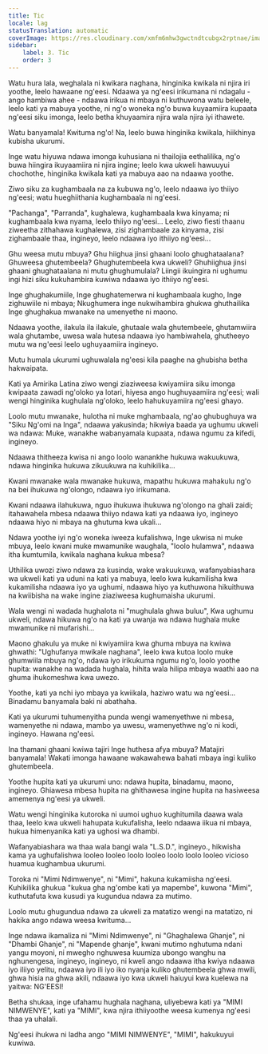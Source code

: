 ```yaml
---
title: Tic
locale: lag
statusTranslation: automatic
coverImage: https://res.cloudinary.com/xmfm6mhw3gwctndtcubgx2rptnae/image/upload/v1741354419/small_cover_la_gran_rebelion_28716e29d2.webp
sidebar:
    label: 3. Tic
    order: 3
---
```

Watu hura lala, weghalala ni kwikara naghana, hinginika kwikala ni njira iri yoothe, leelo hawaane ng'eesi. Ndaawa ya ng'eesi irikumana ni ndagalu - ango hambiwa ahee - ndaawa irikua ni mbaya ni kuthuwona watu beleele, leelo kati ya mabuya yoothe, ni ng'o woneka ng'o buwa kuyaamiira kupaata ng'eesi siku imonga, leelo betha khuyaamira njira wala njira iyi ithawete.

Watu banyamala! Kwituma ng'o! Na, leelo buwa hinginika kwikala, hiikhinya kubisha ukurumi.

Inge watu hiyuwa ndawa imonga kuhusiana ni thailojia eethalilika, ng'o buwa hiingira ikuyaamiira ni njira ingine; leelo kwa ukweli hawuuyui chochothe, hinginika kwikala kati ya mabuya aao na ndaawa yoothe.

Ziwo siku za kughambaala na za kubuwa ng'o, leelo ndaawa iyo thiiyo ng'eesi; watu hueghiithania kughambaala ni ng'eesi.

"Pachanga", "Parranda", kughalewa, kughambaala kwa kinyama; ni kughambaala kwa nyama, leelo thiiyo ng'eesi... Leelo, ziwo fiesti thaanu ziweetha zithahawa kughalewa, zisi zighambaale za kinyama, zisi zighambaale thaa, ingineyo, leelo ndaawa iyo ithiiyo ng'eesi...

Ghu weesa mutu mbuya? Ghu hiighua jinsi ghaani loolo ghughataalana? Ghuweesa ghutembeela? Ghughutembeela kwa ukweli? Ghuhiighua jinsi ghaani ghughataalana ni mutu ghughumulala? Liingii ikuingira ni ughumu ingi hizi siku kukuhambira kuwiwa ndaawa iyo ithiiyo ng'eesi.

Inge ghughakumiile, Inge ghughatemerwa ni kughambaala kugho, Inge zighuwiile ni mbaya; Nkughumera inge nukwihambira ghukwa ghuthailika Inge ghughakua mwanake na umenyethe ni maono.

Ndaawa yoothe, ilakula ila ilakule, ghutaale wala ghutembeele, ghutamwiira wala ghutambe, uwesa wala hutesa ndaawa iyo hambiwahela, ghutheeyo mutu wa ng'eesi leelo ughuyaamiira ingineyo.

Mutu humala ukurumi ughuwalala ng'eesi kila paaghe na ghubisha betha hakwaipata.

Kati ya Amirika Latina ziwo wengi ziaziweesa kwiyamiira siku imonga kwipaata zawadi ng'oloko ya lotari, hiyesa ango hughuyaamiira ng'eesi; wali wengi hinginika kughulala ng'oloko, leelo hahukuyamiira ng'eesi ghayo.

Loolo mutu mwanake, hulotha ni muke mghambaala, ng'ao ghubughuya wa "Siku Ng'omi na Inga", ndaawa yakusinda; hikwiya baada ya ughumu ukweli wa ndawa: Muke, wanakhe wabanyamala kupaata, ndawa ngumu za kifedi, ingineyo.

Ndaawa thitheeza kwisa ni ango loolo wanankhe hukuwa wakuukuwa, ndawa hinginika hukuwa zikuukuwa na kuhikilika...

Kwani mwanake wala mwanake hukuwa, mapathu hukuwa mahakulu ng'o na bei ihukuwa ng'olongo, ndaawa iyo irikumana.

Kwani ndaawa ilahukuwa, nguo ihukuwa ihukuwa ng'olongo na ghali zaidi; itahawahela mbesa ndaawa thiiyo ndawa kati ya ndaawa iyo, ingineyo ndaawa hiyo ni mbaya na ghutuma kwa ukali...

Ndawa yoothe iyi ng'o woneka iweeza kufalishwa, Inge ukwisa ni muke mbuya, leelo kwani muke mwamunike waughala, "loolo hulamwa", ndaawa itha kumtumila, kwikala naghana kukua mbesa?

Uthilika uwozi ziwo ndawa za kusinda, wake wakuukuwa, wafanyabiashara wa ukweli kati ya uduni na kati ya mabuya, leelo kwa kukamilisha kwa kukamilisha ndaawa iyo ya ughumi, ndaawa hiyo ya kuthuwona hikuithuwa na kwiibisha na wake ingine ziaziweesa kughumaisha ukurumi.

Wala wengi ni wadada hughalota ni "mughulala ghwa buluu", Kwa ughumu ukweli, ndawa hikuwa ng'o na kati ya uwanja wa ndawa hughala muke mwamunike ni mufarishi...

Maono ghakulu ya muke ni kwiyamiira kwa ghuma mbuya na kwiwa ghwathi: "Ughufanya mwikale naghana", leelo kwa kutoa loolo muke ghumwiila mbuya ng'o, ndawa iyo irikukuma ngumu ng'o, loolo yoothe hupita: wanakhe na wadada hughala, hihita wala hilipa mbaya waathi aao na ghuma ihukomeshwa kwa uwezo.

Yoothe, kati ya nchi iyo mbaya ya kwiikala, haziwo watu wa ng'eesi... Binadamu banyamala baki ni abathaha.

Kati ya ukurumi tuhumenyitha punda wengi wamenyethwe ni mbesa, wamenyethe ni ndawa, mambo ya uwesu, wamenyethwe ng'o ni kodi, ingineyo. Hawana ng'eesi.

Ina thamani ghaani kwiwa tajiri Inge huthesa afya mbuya? Matajiri banyamala! Wakati imonga hawaane wakawahewa bahati mbaya ingi kuliko ghutembeela.

Yoothe hupita kati ya ukurumi uno: ndawa hupita, binadamu, maono, ingineyo. Ghiawesa mbesa hupita na ghithawesa ingine hupita na hasiweesa amemenya ng'eesi ya ukweli.

Watu wengi hinginika kutoroka ni uumoi ughuo kughitumila daawa wala thaa, leelo kwa ukweli hahupata kukufalisha, leelo ndaawa iikua ni mbaya, hukua himenyanika kati ya ughosi wa dhambi.

Wafanyabiashara wa thaa wala bangi wala "L.S.D.", ingineyo., hikwisha kama ya ughufalishwa looleo looleo loolo looleo loolo loolo looleo vicioso huamua kughambua ukurumi.

Toroka ni "Mimi Ndimwenye", ni "Mimi", hakuna kukamiisha ng'eesi. Kuhikilika ghukua "kukua gha ng'ombe kati ya mapembe", kuwona "Mimi", kuthutafuta kwa kusudi ya kugundua ndawa za mutimo.

Loolo mutu ghugundua ndawa za ukweli za matatizo wengi na matatizo, ni hakika ango ndawa weesa kwituma...

Inge ndawa ikamaliza ni "Mimi Ndimwenye", ni "Ghaghalewa Ghanje", ni "Dhambi Ghanje", ni "Mapende ghanje", kwani mutimo nghutuma ndani yangu moyoni, ni mwegho nghuwesa kuumiza ubongo wanghu na nghunengesa, ingineyo, ingineyo, ni kweli ango ndaawa itha kwiya ndaawa iyo iliiyo yelitu, ndaawa iyo ili iyo iko nyanja kuliko ghutembeela ghwa mwili, ghwa hisia na ghwa akili, ndaawa iyo kwa ukweli haiuyui kwa kuelewa na yaitwa: NG'EESI!

Betha shukaa, inge ufahamu hughala naghana, uliyebewa kati ya "MIMI NIMWENYE", kati ya "MIMI", kwa njira ithiiyoothe weesa kumenya ng'eesi thaa ya uhalali.

Ng'eesi ihukwa ni ladha ango "MIMI NIMWENYE", "MIMI", hakukuyui kuwiwa.

